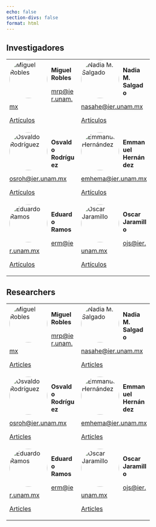 ```yaml
---
echo: false
section-divs: false
format: html
---
```


::: {.content-visible when-profile="es"}

## Investigadores

<table style="border-collapse: collapse; width: 100%;">
  <tr>
    <td style="border: none; width: 50%;">
      <img src="./imgs/mrp.png" alt="Miguel Robles" style="border-radius: 50%; width: 100px; height: 100px; float: left; margin-right: 10px;">
      <p><strong>Miguel Robles</strong></p>
      <p><a href="mailto:mrp@ier.unam.mx">mrp@ier.unam.mx</a></p>
      <p><a href="https://scholar.google.com.mx/citations?user=WhRgNJUAAAAJ&hl=es">Artículos</a></p>
    </td>
    <td style="border: none; width: 50%;">
      <img src="./imgs/nasahe.png" alt="Nadia M. Salgado" style="border-radius: 50%; width: 100px; height: 100px; float: left; margin-right: 10px;">
      <p><strong>Nadia M. Salgado</strong></p>
      <p><a href="mailto:nasahe@ier.unam.mx">nasahe@ier.unam.mx</a></p>
      <p><a href="https://scholar.google.com.mx/citations?user=qnY94fEAAAAJ&hl=es">Artículos</a></p>
    </td>
  </tr>
  <tr>
    <td style="border: none;">
      <img src="./imgs/osroh.png" alt="Osvaldo Rodríguez" style="border-radius: 50%; width: 100px; height: 100px; float: left; margin-right: 10px;">
      <p><strong>Osvaldo Rodríguez</strong></p>
      <p><a href="mailto:osroh@ier.unam.mx">osroh@ier.unam.mx</a></p>
      <p><a href="https://scholar.google.com.mx/citations?hl=es&user=rnDPvkQAAAAJ">Artículos</a></p>
    </td>
    <td style="border: none;">
      <img src="./imgs/emhema.png" alt="Emmanuel Hernández" style="border-radius: 50%; width: 100px; height: 100px; float: left; margin-right: 10px;">
      <p><strong>Emmanuel Hernández</strong></p>
      <p><a href="mailto:emhema@ier.unam.mx">emhema@ier.unam.mx</a></p>
      <p><a href="https://scholar.google.com.mx/citations?hl=es&user=rni7ExMAAAAJ">Artículos</a></p>
    </td>
  </tr>
  <tr>
    <td style="border: none;">
      <img src="./imgs/erm.png" alt="Eduardo Ramos" style="border-radius: 50%; width: 100px; height: 100px; float: left; margin-right: 10px;">
      <p><strong>Eduardo Ramos</strong></p>
      <p><a href="mailto:erm@ier.unam.mx">erm@ier.unam.mx</a></p>
      <p><a href="https://www.ier.unam.mx/academicos/erm/produccion.html">Artículos</a></p>
    </td>
    <td style="border: none;">
      <img src="./imgs/ojs.png" alt="Oscar Jaramillo" style="border-radius: 50%; width: 100px; height: 100px; float: left; margin-right: 10px;">
      <p><strong>Oscar Jaramillo</strong></p>
      <p><a href="mailto:ojs@ier.unam.mx">ojs@ier.unam.mx</a></p>
      <p><a href="https://scholar.google.com.mx/citations?user=U0bS410AAAAJ&hl=es">Artículos</a></p>
    </td>
  </tr>
</table>

:::

::: {.content-visible when-profile="en"}

## Researchers

<table style="border-collapse: collapse; width: 100%;">
  <tr>
    <td style="border: none; width: 50%;">
      <img src="./imgs/mrp.png" alt="Miguel Robles" style="border-radius: 50%; width: 100px; height: 100px; float: left; margin-right: 10px;">
      <p><strong>Miguel Robles</strong></p>
      <p><a href="mailto:mrp@ier.unam.mx">mrp@ier.unam.mx</a></p>
      <p><a href="https://scholar.google.com.mx/citations?user=WhRgNJUAAAAJ&hl=es">Articles</a></p>
    </td>
    <td style="border: none; width: 50%;">
      <img src="./imgs/nasahe.png" alt="Nadia M. Salgado" style="border-radius: 50%; width: 100px; height: 100px; float: left; margin-right: 10px;">
      <p><strong>Nadia M. Salgado</strong></p>
      <p><a href="mailto:nasahe@ier.unam.mx">nasahe@ier.unam.mx</a></p>
      <p><a href="https://scholar.google.com.mx/citations?user=qnY94fEAAAAJ&hl=es">Articles</a></p>
    </td>
  </tr>
  <tr>
    <td style="border: none;">
      <img src="./imgs/osroh.png" alt="Osvaldo Rodríguez" style="border-radius: 50%; width: 100px; height: 100px; float: left; margin-right: 10px;">
      <p><strong>Osvaldo Rodríguez</strong></p>
      <p><a href="mailto:osroh@ier.unam.mx">osroh@ier.unam.mx</a></p>
      <p><a href="https://scholar.google.com.mx/citations?hl=es&user=rnDPvkQAAAAJ">Articles</a></p>
    </td>
    <td style="border: none;">
      <img src="./imgs/emhema.png" alt="Emmanuel Hernández" style="border-radius: 50%; width: 100px; height: 100px; float: left; margin-right: 10px;">
      <p><strong>Emmanuel Hernández</strong></p>
      <p><a href="mailto:emhema@ier.unam.mx">emhema@ier.unam.mx</a></p>
      <p><a href="https://scholar.google.com.mx/citations?hl=es&user=rni7ExMAAAAJ">Articles</a></p>
    </td>
  </tr>
  <tr>
    <td style="border: none;">
      <img src="./imgs/erm.png" alt="Eduardo Ramos" style="border-radius: 50%; width: 100px; height: 100px; float: left; margin-right: 10px;">
      <p><strong>Eduardo Ramos</strong></p>
      <p><a href="mailto:erm@ier.unam.mx">erm@ier.unam.mx</a></p>
      <p><a href="https://www.ier.unam.mx/academicos/erm/produccion.html">Articles</a></p>
    </td>
    <td style="border: none;">
      <img src="./imgs/ojs.png" alt="Oscar Jaramillo" style="border-radius: 50%; width: 100px; height: 100px; float: left; margin-right: 10px;">
      <p><strong>Oscar Jaramillo</strong></p>
      <p><a href="mailto:ojs@ier.unam.mx">ojs@ier.unam.mx</a></p>
      <p><a href="https://scholar.google.com.mx/citations?user=U0bS410AAAAJ&hl=es">Articles</a></p>
    </td>
  </tr>
</table>

:::